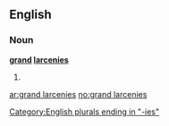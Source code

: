 ==English==

===Noun===
'''[[grand]] [[larcenies]]'''

# {{plural of|[[grand larceny]]}}

[[Category:English plurals ending in "-ies"]]

[[ar:grand larcenies]]
[[no:grand larcenies]]